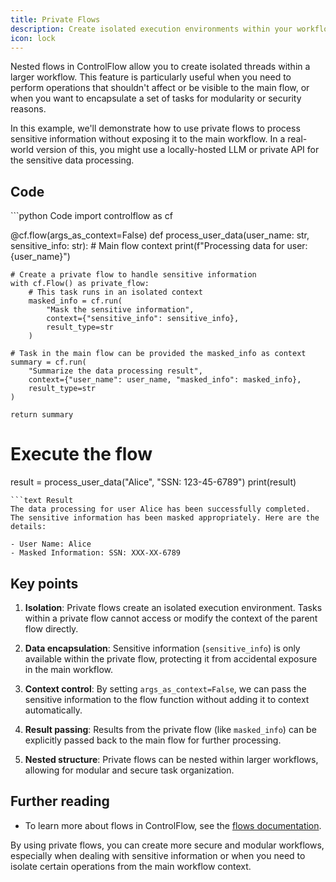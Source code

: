 ```yaml
---
title: Private Flows
description: Create isolated execution environments within your workflows.
icon: lock
---
```


Nested flows in ControlFlow allow you to create isolated threads within a larger workflow. This feature is particularly useful when you need to perform operations that shouldn't affect or be visible to the main flow, or when you want to encapsulate a set of tasks for modularity or security reasons.

In this example, we'll demonstrate how to use private flows to process sensitive information without exposing it to the main workflow. In a real-world version of this, you might use a locally-hosted LLM or private API for the sensitive data processing.

## Code

<CodeGroup>
```python Code
import controlflow as cf

@cf.flow(args_as_context=False)
def process_user_data(user_name: str, sensitive_info: str):
    # Main flow context
    print(f"Processing data for user: {user_name}")

    # Create a private flow to handle sensitive information
    with cf.Flow() as private_flow:
        # This task runs in an isolated context
        masked_info = cf.run(
            "Mask the sensitive information",
            context={"sensitive_info": sensitive_info},
            result_type=str
        )
    
    # Task in the main flow can be provided the masked_info as context
    summary = cf.run(
        "Summarize the data processing result",
        context={"user_name": user_name, "masked_info": masked_info},
        result_type=str
    )

    return summary

# Execute the flow
result = process_user_data("Alice", "SSN: 123-45-6789")
print(result)
```
```text Result
The data processing for user Alice has been successfully completed. The sensitive information has been masked appropriately. Here are the details:

- User Name: Alice
- Masked Information: SSN: XXX-XX-6789
```
</CodeGroup>

## Key points

1. **Isolation**: Private flows create an isolated execution environment. Tasks within a private flow cannot access or modify the context of the parent flow directly.

2. **Data encapsulation**: Sensitive information (`sensitive_info`) is only available within the private flow, protecting it from accidental exposure in the main workflow.

3. **Context control**: By setting `args_as_context=False`, we can pass the sensitive information to the flow function without adding it to context automatically. 

4. **Result passing**: Results from the private flow (like `masked_info`) can be explicitly passed back to the main flow for further processing.

5. **Nested structure**: Private flows can be nested within larger workflows, allowing for modular and secure task organization.

## Further reading

- To learn more about flows in ControlFlow, see the [flows documentation](/concepts/flows).

By using private flows, you can create more secure and modular workflows, especially when dealing with sensitive information or when you need to isolate certain operations from the main workflow context.